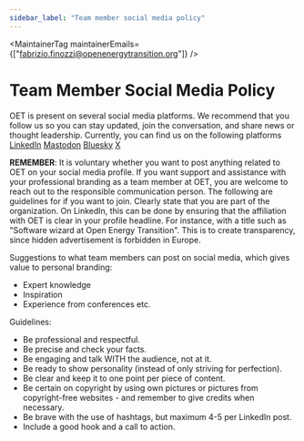 ```yaml
---
sidebar_label: "Team member social media policy"
---
```



<MaintainerTag maintainerEmails={["fabrizio.finozzi@openenergytransition.org"]} />

# Team Member Social Media Policy

<ControlledDocBanner />

OET is present on several social media platforms. We recommend that you follow us so you can stay updated, join the conversation, and share news or thought leadership.
Currently, you can find us on the following platforms
[LinkedIn](https://www.linkedin.com/company/open-energy-transition)
[Mastodon](https://mastodon.social/@OpenEnergyTransition)
[Bluesky](https://bsky.app/profile/oetenergy.bsky.social)
[X](https://x.com/OETenergy)

<strong>REMEMBER</strong>: It is voluntary whether you want to post anything related to OET on your social media profile. If you want support and assistance with your professional branding as a team member at OET, you are welcome to reach out to the responsible communication person. The following are guidelines for if you want to join.
Clearly state that you are part of the organization. On LinkedIn, this can be done by ensuring that the affiliation with OET is clear in your profile headline. For instance, with a title such as "Software wizard at Open Energy Transition". This is to create transparency, since hidden advertisement is forbidden in Europe.

Suggestions to what team members can post on social media, which gives value to personal branding:
- Expert knowledge
- Inspiration
- Experience from conferences etc.

Guidelines:
- Be professional and respectful.
- Be precise and check your facts.
- Be engaging and talk WITH the audience, not at it. 
- Be ready to show personality (instead of only striving for perfection).
- Be clear and keep it to one point per piece of content.
- Be certain on copyright by using own pictures or pictures from copyright-free websites - and remember to give credits when necessary.
- Be brave with the use of hashtags, but maximum 4-5 per LinkedIn post.
- Include a good hook and a call to action.
